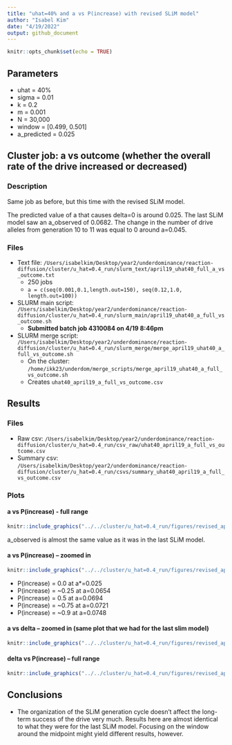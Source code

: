 ```yaml
---
title: "uhat=40% and a vs P(increase) with revised SLiM model"
author: "Isabel Kim"
date: "4/19/2022"
output: github_document
---
```


```r
knitr::opts_chunk$set(echo = TRUE)
```

## Parameters

* uhat = 40%
* sigma = 0.01
* k = 0.2
* m = 0.001
* N = 30,000
* window = [0.499, 0.501]
* a_predicted = 0.025

## Cluster job: a vs outcome (whether the overall rate of the drive increased or decreased)

### Description

Same job as before, but this time with the revised SLiM model.

The predicted value of a that causes delta=0 is around 0.025. The last SLiM model saw an a_observed of 0.0682. The change in the number of drive alleles from generation 10 to 11 was equal to 0 around a=0.045.

### Files

* Text file: `/Users/isabelkim/Desktop/year2/underdominance/reaction-diffusion/cluster/u_hat=0.4_run/slurm_text/april19_uhat40_full_a_vs_outcome.txt`
  + 250 jobs
  + `a = c(seq(0.001,0.1,length.out=150), seq(0.12,1.0, length.out=100))`
* SLURM main script: `/Users/isabelkim/Desktop/year2/underdominance/reaction-diffusion/cluster/u_hat=0.4_run/slurm_main/april19_uhat40_a_full_vs_outcome.sh`
  + **Submitted batch job 4310084 on 4/19 8:46pm**
* SLURM merge script: `/Users/isabelkim/Desktop/year2/underdominance/reaction-diffusion/cluster/u_hat=0.4_run/slurm_merge/merge_april19_uhat40_a_full_vs_outcome.sh`
  + On the cluster: `/home/ikk23/underdom/merge_scripts/merge_april19_uhat40_a_full_vs_outcome.sh`
  + Creates `uhat40_april19_a_full_vs_outcome.csv`

## Results

### Files

* Raw csv: `/Users/isabelkim/Desktop/year2/underdominance/reaction-diffusion/cluster/u_hat=0.4_run/csv_raw/uhat40_april19_a_full_vs_outcome.csv`
* Summary csv: `/Users/isabelkim/Desktop/year2/underdominance/reaction-diffusion/cluster/u_hat=0.4_run/csvs/summary_uhat40_april19_a_full_vs_outcome.csv`


### Plots

#### a vs P(increase) - full range
```r
knitr::include_graphics("../../cluster/u_hat=0.4_run/figures/revised_april19_full_a_vs_p_increase_uhat4.png")
```

a_observed is almost the same value as it was in the last SLiM model.

#### a vs P(increase) -- zoomed in

```r
knitr::include_graphics("../../cluster/u_hat=0.4_run/figures/revised_april19_zoomed_in_a_vs_p_increase_uhat4.png")
```
* P(increase) = 0.0 at a*=0.025
* P(increase) = ~0.25 at a=0.0654
* P(increase) = 0.5 at a=0.0694
* P(increase) = ~0.75 at a=0.0721
* P(increase) = ~0.9 at a=0.0748



#### a vs delta -- zoomed in (same plot that we had for the last slim model)
```r
knitr::include_graphics("../../cluster/u_hat=0.4_run/figures/revised_april19_zoomed_in_a_vs_delta_uhat40.png")
```

#### delta vs P(increase) -- full range
```r
knitr::include_graphics("../../cluster/u_hat=0.4_run/figures/revised_april19_delta_vs_p_increase_uhat40.png")
```

## Conclusions

* The organization of the SLiM generation cycle doesn't affect the long-term success of the drive very much. Results here are almost identical to what they were for the last SLiM model. Focusing on the window around the midpoint might yield different results, however.